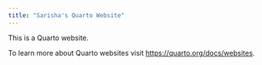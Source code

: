 ```yaml
---
title: "Sarisha's Quarto Website"
---
```


This is a Quarto website.

To learn more about Quarto websites visit <https://quarto.org/docs/websites>.
